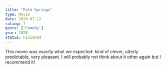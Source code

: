 ```yaml
---
title: "Palm Springs"
type: Movie
date: 2020-07-12
rating: 7
genre: ['Comedy']
year: 2020
status: Finished
---
```


This movie was exactly what we expected: kind of clever, utterly predictable, very pleasant.  I will probably not think about it other again but I recommend it!
